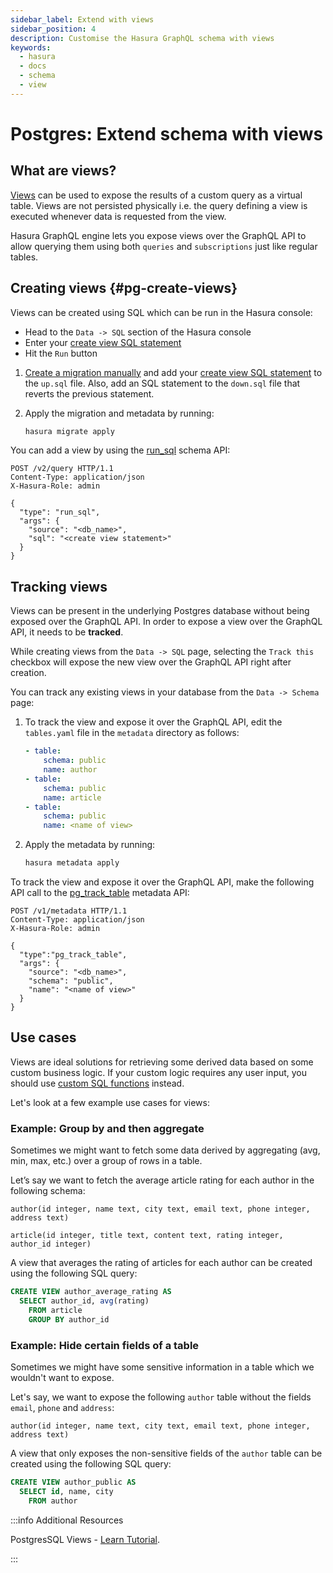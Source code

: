 ```yaml
---
sidebar_label: Extend with views
sidebar_position: 4
description: Customise the Hasura GraphQL schema with views
keywords:
  - hasura
  - docs
  - schema
  - view
---
```



# Postgres: Extend schema with views

## What are views?

[Views](https://www.postgresql.org/docs/current/sql-createview.html) can be used to expose the results of a custom query
as a virtual table. Views are not persisted physically i.e. the query defining a view is executed whenever data is
requested from the view.

Hasura GraphQL engine lets you expose views over the GraphQL API to allow querying them using both `queries` and
`subscriptions` just like regular tables.

## Creating views {#pg-create-views}

<Tabs className="api-tabs">
<TabItem value="console" label="Console">

Views can be created using SQL which can be run in the Hasura console:

- Head to the `Data -> SQL` section of the Hasura console
- Enter your [create view SQL statement](https://www.postgresql.org/docs/current/static/sql-createview.html)
- Hit the `Run` button

</TabItem>
<TabItem value="cli" label="CLI">

1.  [Create a migration manually](/migrations-metadata-seeds/manage-migrations.mdx#create-manual-migrations) and add
    your [create view SQL statement](https://www.postgresql.org/docs/current/static/sql-createview.html) to the `up.sql`
    file. Also, add an SQL statement to the `down.sql` file that reverts the previous statement.

2.  Apply the migration and metadata by running:

    ```bash
    hasura migrate apply
    ```

</TabItem>
<TabItem value="api" label="API">

You can add a view by using the [run_sql](/api-reference/schema-api/run-sql.mdx#schema-run-sql) schema API:

```http
POST /v2/query HTTP/1.1
Content-Type: application/json
X-Hasura-Role: admin

{
  "type": "run_sql",
  "args": {
    "source": "<db_name>",
    "sql": "<create view statement>"
  }
}
```

</TabItem>
</Tabs>

## Tracking views

Views can be present in the underlying Postgres database without being exposed over the GraphQL API. In order to expose
a view over the GraphQL API, it needs to be **tracked**.

<Tabs className="api-tabs">
<TabItem value="console" label="Console">

While creating views from the `Data -> SQL` page, selecting the `Track this` checkbox will expose the new view over the
GraphQL API right after creation.

You can track any existing views in your database from the `Data -> Schema` page:

<Thumbnail src='/img/schema/schema-track-views.png' alt='Track views' />

</TabItem>
<TabItem value="cli" label="CLI">

1.  To track the view and expose it over the GraphQL API, edit the `tables.yaml` file in the `metadata` directory as
    follows:

    ```yaml {7-9}
    - table:
        schema: public
        name: author
    - table:
        schema: public
        name: article
    - table:
        schema: public
        name: <name of view>
    ```

2.  Apply the metadata by running:

    ```bash
    hasura metadata apply
    ```

</TabItem>
<TabItem value="api" label="API">

To track the view and expose it over the GraphQL API, make the following API call to the
[pg_track_table](/api-reference/metadata-api/table-view.mdx#metadata-pg-track-table) metadata API:

```http
POST /v1/metadata HTTP/1.1
Content-Type: application/json
X-Hasura-Role: admin

{
  "type":"pg_track_table",
  "args": {
    "source": "<db_name>",
    "schema": "public",
    "name": "<name of view>"
  }
}
```

</TabItem>
</Tabs>

## Use cases

Views are ideal solutions for retrieving some derived data based on some custom business logic. If your custom logic
requires any user input, you should use [custom SQL functions](/schema/postgres/custom-functions.mdx) instead.

Let's look at a few example use cases for views:

### Example: Group by and then aggregate

Sometimes we might want to fetch some data derived by aggregating (avg, min, max, etc.) over a group of rows in a table.

Let’s say we want to fetch the average article rating for each author in the following schema:

```plsql
author(id integer, name text, city text, email text, phone integer, address text)

article(id integer, title text, content text, rating integer, author_id integer)
```

A view that averages the rating of articles for each author can be created using the following SQL query:

```sql
CREATE VIEW author_average_rating AS
  SELECT author_id, avg(rating)
    FROM article
    GROUP BY author_id
```

### Example: Hide certain fields of a table

Sometimes we might have some sensitive information in a table which we wouldn't want to expose.

Let's say, we want to expose the following `author` table without the fields `email`, `phone` and `address`:

```plsql
author(id integer, name text, city text, email text, phone integer, address text)
```

A view that only exposes the non-sensitive fields of the `author` table can be created using the following SQL query:

```sql
CREATE VIEW author_public AS
  SELECT id, name, city
    FROM author
```

:::info Additional Resources

PostgresSQL Views - [Learn Tutorial](https://hasura.io/learn/database/postgresql/views/).

:::
